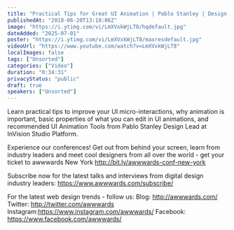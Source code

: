 ```yaml
---
title: "Practical Tips for Great UI Animation | Pablo Stanley | Design Lead InVision Studio Platform"
publishedAt: "2018-06-20T13:18:06Z"
image: "https://i.ytimg.com/vi/LmXVxkWjLT8/hqdefault.jpg"
dateAdded: "2025-07-01"
poster: "https://i.ytimg.com/vi/LmXVxkWjLT8/maxresdefault.jpg"
videoUrl: "https://www.youtube.com/watch?v=LmXVxkWjLT8"
localImages: false
tags: ["Unsorted"]
categories: ["Video"]
duration: "0:34:31"
privacyStatus: "public"
draft: true
speakers: ["Unsorted"]
---
```

Learn practical tips to improve your UI micro-interactions, why animation is important, basic properties of what you can edit in UI animations, and recommended UI Animation Tools from Pablo Stanley Design Lead at InVision Studio Platform.

Experience our conferences! Get out from behind your screen, learn from industry leaders and meet cool designers from all over the world - get your ticket to awwwards New York http://bit.ly/awwwards-conf-new-york

Subscribe now for the latest talks and interviews from digital design industry leaders: https://www.awwwards.com/subscribe/

For the latest web design trends - follow us: 
Blog: http://awwwards.com/
Twitter: http://twitter.com/awwwards
Instagram:https://www.instagram.com/awwwards/
Facebook: https://www.facebook.com/awwwards/
